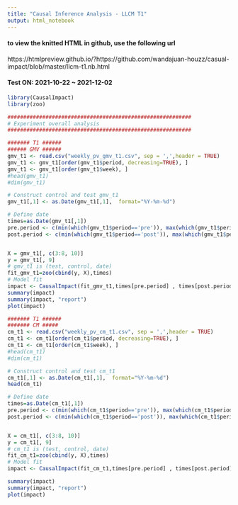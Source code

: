 ```yaml
---
title: "Causal Inference Analysis - LLCM T1"
output: html_notebook
---
```


#### to view the knitted HTML in github, use the following url
https://htmlpreview.github.io/?https://github.com/wandajuan-houzz/casual-impact/blob/master/llcm-t1.nb.html


#### Test ON: 2021-10-22 ~ 2021-12-02



```r
library(CausalImpact)
library(zoo)
```

```r
##########################################################
# Experiment overall analysis
##########################################################

####### T1 ######
###### GMV ###### 
gmv_t1 <- read.csv("weekly_pv_gmv_t1.csv", sep = ',',header = TRUE)
gmv_t1 <- gmv_t1[order(gmv_t1$period, decreasing=TRUE), ]
gmv_t1 <- gmv_t1[order(gmv_t1$week), ]
#head(gmv_t1)
#dim(gmv_t1)

# Construct control and test gmv_t1
gmv_t1[,1] <- as.Date(gmv_t1[,1],  format="%Y-%m-%d")

# Define date 
times=as.Date(gmv_t1[,1])
pre.period <- c(min(which(gmv_t1$period=='pre')), max(which(gmv_t1$period=='pre')))
post.period <- c(min(which(gmv_t1$period=='post')), max(which(gmv_t1$period=='post')))


X = gmv_t1[, c(3:8, 10)]
y = gmv_t1[, 9]
# gmv_t1 is (test, control, date)
fit_gmv_t1=zoo(cbind(y, X),times)
# Model fit
impact <- CausalImpact(fit_gmv_t1,times[pre.period] , times[post.period])
summary(impact)
summary(impact, "report")
plot(impact)
```

```r
####### T1 ######
####### CM #####
cm_t1 <- read.csv("weekly_pv_cm_t1.csv", sep = ',',header = TRUE)
cm_t1 <- cm_t1[order(cm_t1$period, decreasing=TRUE), ]
cm_t1 <- cm_t1[order(cm_t1$week), ]
#head(cm_t1)
#dim(cm_t1)

# Construct control and test cm_t1
cm_t1[,1] <- as.Date(cm_t1[,1],  format="%Y-%m-%d")
head(cm_t1)

# Define date 
times=as.Date(cm_t1[,1])
pre.period <- c(min(which(cm_t1$period=='pre')), max(which(cm_t1$period=='pre')))
post.period <- c(min(which(cm_t1$period=='post')), max(which(cm_t1$period=='post')))


X = cm_t1[, c(3:8, 10)]
y = cm_t1[, 9]
# cm_t1 is (test, control, date)
fit_cm_t1=zoo(cbind(y, X),times)
# Model fit
impact <- CausalImpact(fit_cm_t1,times[pre.period] , times[post.period])

summary(impact)
summary(impact, "report")
plot(impact)
```